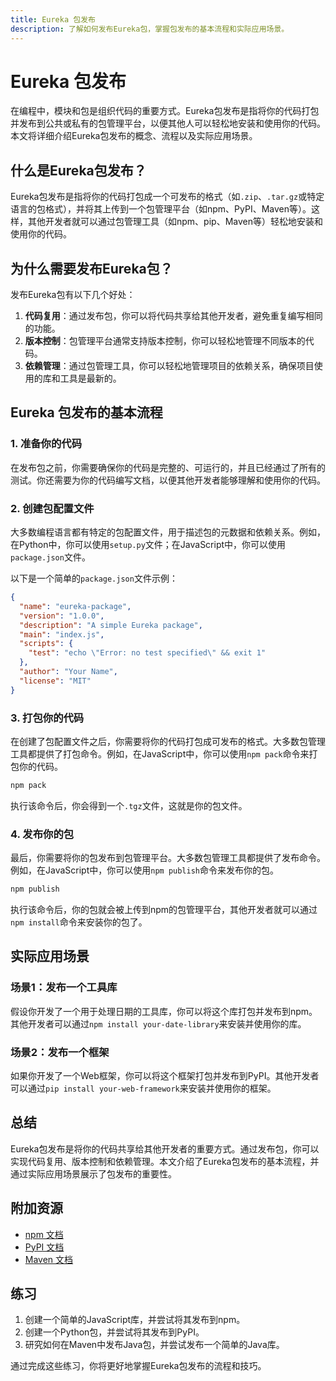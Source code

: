 ```yaml
---
title: Eureka 包发布
description: 了解如何发布Eureka包，掌握包发布的基本流程和实际应用场景。
---
```


# Eureka 包发布

在编程中，模块和包是组织代码的重要方式。Eureka包发布是指将你的代码打包并发布到公共或私有的包管理平台，以便其他人可以轻松地安装和使用你的代码。本文将详细介绍Eureka包发布的概念、流程以及实际应用场景。

## 什么是Eureka包发布？

Eureka包发布是指将你的代码打包成一个可发布的格式（如`.zip`、`.tar.gz`或特定语言的包格式），并将其上传到一个包管理平台（如npm、PyPI、Maven等）。这样，其他开发者就可以通过包管理工具（如npm、pip、Maven等）轻松地安装和使用你的代码。

## 为什么需要发布Eureka包？

发布Eureka包有以下几个好处：

1. **代码复用**：通过发布包，你可以将代码共享给其他开发者，避免重复编写相同的功能。
2. **版本控制**：包管理平台通常支持版本控制，你可以轻松地管理不同版本的代码。
3. **依赖管理**：通过包管理工具，你可以轻松地管理项目的依赖关系，确保项目使用的库和工具是最新的。

## Eureka 包发布的基本流程

### 1. 准备你的代码

在发布包之前，你需要确保你的代码是完整的、可运行的，并且已经通过了所有的测试。你还需要为你的代码编写文档，以便其他开发者能够理解和使用你的代码。

### 2. 创建包配置文件

大多数编程语言都有特定的包配置文件，用于描述包的元数据和依赖关系。例如，在Python中，你可以使用`setup.py`文件；在JavaScript中，你可以使用`package.json`文件。

以下是一个简单的`package.json`文件示例：

```json
{
  "name": "eureka-package",
  "version": "1.0.0",
  "description": "A simple Eureka package",
  "main": "index.js",
  "scripts": {
    "test": "echo \"Error: no test specified\" && exit 1"
  },
  "author": "Your Name",
  "license": "MIT"
}
```

### 3. 打包你的代码

在创建了包配置文件之后，你需要将你的代码打包成可发布的格式。大多数包管理工具都提供了打包命令。例如，在JavaScript中，你可以使用`npm pack`命令来打包你的代码。

```bash
npm pack
```

执行该命令后，你会得到一个`.tgz`文件，这就是你的包文件。

### 4. 发布你的包

最后，你需要将你的包发布到包管理平台。大多数包管理工具都提供了发布命令。例如，在JavaScript中，你可以使用`npm publish`命令来发布你的包。

```bash
npm publish
```

执行该命令后，你的包就会被上传到npm的包管理平台，其他开发者就可以通过`npm install`命令来安装你的包了。

## 实际应用场景

### 场景1：发布一个工具库

假设你开发了一个用于处理日期的工具库，你可以将这个库打包并发布到npm。其他开发者可以通过`npm install your-date-library`来安装并使用你的库。

### 场景2：发布一个框架

如果你开发了一个Web框架，你可以将这个框架打包并发布到PyPI。其他开发者可以通过`pip install your-web-framework`来安装并使用你的框架。

## 总结

Eureka包发布是将你的代码共享给其他开发者的重要方式。通过发布包，你可以实现代码复用、版本控制和依赖管理。本文介绍了Eureka包发布的基本流程，并通过实际应用场景展示了包发布的重要性。

## 附加资源

- [npm 文档](https://docs.npmjs.com/)
- [PyPI 文档](https://pypi.org/project/pip/)
- [Maven 文档](https://maven.apache.org/guides/)

## 练习

1. 创建一个简单的JavaScript库，并尝试将其发布到npm。
2. 创建一个Python包，并尝试将其发布到PyPI。
3. 研究如何在Maven中发布Java包，并尝试发布一个简单的Java库。

通过完成这些练习，你将更好地掌握Eureka包发布的流程和技巧。